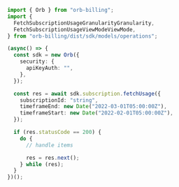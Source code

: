 ```typescript FetchSubscriptionUsage.ts
import { Orb } from "orb-billing";
import {
  FetchSubscriptionUsageGranularityGranularity,
  FetchSubscriptionUsageViewModeViewMode,
} from "orb-billing/dist/sdk/models/operations";

(async() => {
  const sdk = new Orb({
    security: {
      apiKeyAuth: "",
    },
  });

  const res = await sdk.subscription.fetchUsage({
    subscriptionId: "string",
    timeframeEnd: new Date("2022-03-01T05:00:00Z"),
    timeframeStart: new Date("2022-02-01T05:00:00Z"),
  });

  if (res.statusCode == 200) {
    do {
      // handle items

      res = res.next();
    } while (res);
  }
})();
```
